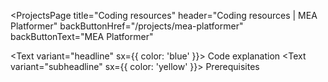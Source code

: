 
<ProjectsPage 
    title="Coding resources" 
    header="Coding resources | MEA Platformer"
    backButtonHref="/projects/mea-platformer"
    backButtonText="MEA Platformer"
>


<Text variant="headline" sx={{ color: 'blue' }}>
Code explanation
</Text>
<Text variant="subheadline" sx={{ color: 'yellow' }}>
Prerequisites
</Text>

</ProjectsPage>